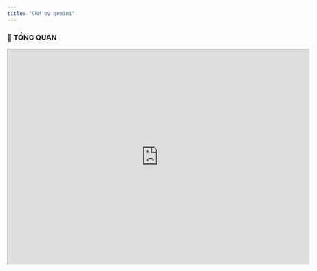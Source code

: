 ```yaml
---
title: "CRM by gemini"
---
```


### 🚀 TỔNG QUAN

<iframe src="https://modeler.camunda.io/embed/da88712d-4ad4-46ce-af8c-d0d9a2267079" width="700" height="500" allowfullscreen />

**Mục đích:** Quản lý toàn bộ quy trình bán hàng B2B, từ việc theo dõi các `Công ty`, `Người liên hệ`, quản lý các `Cơ hội kinh doanh`, cho đến việc tạo `Báo giá` và `Hợp đồng`.

**Logic nghiệp vụ:** Hệ thống xoay quanh các đối tượng chính: `Công ty` và `Cơ hội`. Một `Công ty` có thể có nhiều `Người liên hệ` và nhiều `Cơ hội`. Mỗi `Cơ hội` sẽ trải qua một quy trình bán hàng chuẩn hoá. Khi một `Cơ hội` thành công, một `Hợp đồng` sẽ được tạo ra. Các `Hoạt động` (cuộc gọi, email, cuộc họp) được ghi nhận và liên kết với các đối tượng trên để có cái nhìn 360 độ.

**Tác động kinh doanh:**

- Trung tâm hóa dữ liệu khách hàng, tránh thất thoát thông tin.
- Chuẩn hóa và tối ưu hóa quy trình bán hàng.
- Tăng khả năng theo dõi hiệu suất của đội ngũ kinh doanh.
- Cung cấp dữ liệu chính xác cho việc dự báo doanh thu.

**Tổng quan Loại việc & Luồng nghiệp vụ**

| Tên                             | Mô tả ngắn                                                                                |
| :------------------------------ | :---------------------------------------------------------------------------------------- |
| **`Công ty (Account)`**         | Quản lý thông tin pháp nhân của khách hàng B2B.                                           |
| **`Người liên hệ (Contact)`**   | Quản lý thông tin các cá nhân làm việc tại Công ty khách hàng.                            |
| **`Cơ hội (Deal/Opportunity)`** | Quản lý một thương vụ bán hàng tiềm năng với một Công ty. Đây là luồng nghiệp vụ cốt lõi. |
| **`Báo giá (Quote)`**           | Quản lý các phiên bản báo giá gửi cho khách hàng trong một Cơ hội.                        |
| **`Hợp đồng (Contract)`**       | Quản lý các hợp đồng được ký kết sau khi Cơ hội thành công.                               |
| **`Hoạt động (Activity)`**      | Ghi nhận các tương tác với khách hàng (cuộc gọi, email, họp).                             |
| **`Sản phẩm/Dịch vụ`**          | Danh mục các sản phẩm, dịch vụ mà doanh nghiệp cung cấp.                                  |

**Tóm tắt kỹ thuật**

- **7 loại việc chính**: `Công ty`, `Người liên hệ`, `Cơ hội`, `Báo giá`, `Hợp đồng`, `Hoạt động`, `Sản phẩm/Dịch vụ`.
- **20\+ trạng thái** quy trình từ tạo đến hoàn thành trên các loại việc.
- **60\+ trường dữ liệu** thu thập thông tin đầy đủ.
- **5\+ quy tắc tự động hóa** xử lý thông minh.
- **Kết nối app ngoài**: Có thể kết nối với Email Server, Zalo.
- **4\+ giao diện làm việc**: Sales Pipeline (Kanban), Danh sách Công ty, Lịch Hoạt động, Dashboard tổng quan.
- **5\+ bộ lọc thông minh** với cảnh báo tự động.
- **4\+ khối trình bày báo cáo**: Biểu đồ phễu, Biểu đồ doanh số, Thống kê.
- **3 vai trò** chuyên biệt cho chức năng này.

---

### 🧩 LOẠI VIỆC & NGHIỆP VỤ

#### DANH SÁCH LOẠI VIỆC

##### **`1. Cơ hội (Deal/Opportunity)`** - _Loại việc Tiêu chuẩn_

**Mô tả nghiệp vụ**

- **Mô tả nghiệp vụ**: Đại diện cho một thương vụ bán hàng cụ thể với một khách hàng, có giá trị và ngày dự kiến kết thúc. Đây là đối tượng trung tâm của quy trình sales.
- **Ví dụ**: Cơ hội cung cấp 100 license phần mềm cho Công ty ABC; Cơ hội triển khai hệ thống ERP cho Tập đoàn XYZ.

<Accordion title="New Accordion" icon="sparkles">
  ### 🏛️ LƯỢC ĐỒ CẤU TRÚC DỮ LIỆU (Theo Loại trường Luklak - Có dấu)

  ---

  **`1. Công ty`**

  - `id` (PK)
  - `Tên công ty` (Dòng chữ - _Bắt buộc_)
  - `Mã số thuế` (Dòng chữ - _Duy nhất_)
  - `Website` (Dòng chữ)
  - `Địa chỉ` (Đoạn văn bản)
  - `Ngành nghề` (Dòng chữ)
  - `Quy mô` (Dòng chữ)
  - `Loại hình` (Sổ xuống chọn một: 'Tiềm năng', 'Khách hàng', 'Ngừng hợp tác')
  - `Người phụ trách` (Người đơn - _`Tham chiếu Người dùng`_)

  ---

  **`2. Người liên hệ`**

  - `id` (PK)
  - `Họ và tên` (Dòng chữ - _Bắt buộc_)
  - `Chức danh` (Dòng chữ)
  - `Email` (Email đơn - _Duy nhất_)
  - `Số điện thoại` (Số điện thoại)
  - `Công ty` (Đầu việc đơn - _`Tham chiếu Công ty (Cha), Bắt buộc`_)
  - `Ghi chú` (Đoạn văn bản)
  - `Trạng thái liên hệ` (Sổ xuống chọn một: 'Mới', 'Đang liên hệ', 'Ngừng liên hệ')

  ---

  **`3. Cơ hội`**

  - `id` (PK)
  - `Tên cơ hội` (Dòng chữ - _Bắt buộc_)
  - `Mô tả` (Đoạn văn bản)
  - `Công ty` (Đầu việc đơn - _`Tham chiếu Công ty, Bắt buộc`_)
  - `Người liên hệ chính` (Đầu việc đơn - _`Tham chiếu Người liên hệ`_)
  - `Giá trị dự kiến` (Số thập phân)
  - `Tỷ lệ thành công` (Số nguyên - _Đơn vị %_)
  - `Doanh thu dự kiến` (Công thức)
  - `Nguồn cơ hội` (Dòng chữ)
  - `Mức độ ưu tiên` (Sổ xuống chọn một: 'Cao', 'Trung bình', 'Thấp')
  - `Nhân viên phụ trách` (Người đơn - _`Tham chiếu Người dùng`_)
  - `Ngày dự kiến đóng` (Ngày)
  - `Ngày đóng thực tế` (Ngày)
  - `Lý do thua/hủy` (Đoạn văn bản)
  - `Đối thủ cạnh tranh` (Dòng chữ)
  - `Ngày liên hệ đầu tiên` (Ngày)
  - `Ngân sách dự kiến` (Số thập phân)
  - `Trạng thái cơ hội` (Sổ xuống chọn một: 'Mới', 'Tiếp cận', 'Đánh giá', 'Phân tích nhu cầu', 'Báo giá', 'Đàm phán', 'Thắng', 'Thua - Hủy')
    - **Bảng dữ liệu liên quan:** `Danh sách sản phẩm` (Chi tiết bên dưới)

  ---

  **`3.1. Danh sách sản phẩm của Cơ hội (trong Cơ hội)`**
  _`Cấu trúc các cột trong Bảng dữ liệu Danh sách sản phẩm`_

  - `Sản phẩm/Dịch vụ` (Đầu việc đơn - _`Tham chiếu Sản phẩm/Dịch vụ`_)
  - `Số lượng` (Số nguyên - _Bắt buộc_)
  - `Giảm giá (%)` (Số thập phân - _Đơn vị %_)
  - `Đơn giá tại thời điểm thêm` (Số thập phân - _`Tự động lấy từ Sản phẩm/Dịch vụ`_)
  - `Thành tiền` (Công thức)

  ---

  **`4. Báo giá`**

  - `id` (PK)
  - `Cơ hội` (Đầu việc đơn - _`Tham chiếu Cơ hội (Cha), Bắt buộc`_)
  - `Mã báo giá` (Dòng chữ - _Duy nhất, Bắt buộc_)
  - `Ngày báo giá` (Ngày - _Bắt buộc_)
  - `Ngày hết hạn` (Ngày)
  - `Điều khoản thanh toán` (Đoạn văn bản)
  - `Trạng thái báo giá` (Sổ xuống chọn một: 'Dự thảo', 'Chờ duyệt', 'Đã gửi', 'Khách hàng chấp nhận', 'Khách hàng từ chối')
  - `Người tạo` (Người đơn - _`Tham chiếu Người dùng`_)
    - **Bảng dữ liệu liên quan:** `Chi tiết sản phẩm báo giá` (Chi tiết bên dưới)

  ---

  **`4.1. Chi tiết sản phẩm của Báo giá (trong Báo giá)`**
  _`Cấu trúc các cột trong Bảng dữ liệu Chi tiết sản phẩm báo giá`_

  - `Sản phẩm/Dịch vụ` (Đầu việc đơn - _`Tham chiếu Sản phẩm/Dịch vụ`_)
  - `Số lượng` (Số nguyên - _Bắt buộc_)
  - `Đơn giá` (Số thập phân - _Bắt buộc_)
  - `Thành tiền` (Công thức - _Bắt buộc_)
  - `Đơn vị tính` (Dòng chữ - _`Tự động lấy từ Sản phẩm/Dịch vụ`_)

  ---

  **`5. Hợp đồng`**

  - `id` (PK)
  - `Cơ hội` (Đầu việc đơn - _`Tham chiếu Cơ hội (Cha), Bắt buộc, Duy nhất`_)
  - `Số hợp đồng` (Dòng chữ - _Duy nhất, Bắt buộc_)
  - `Tên hợp đồng` (Dòng chữ)
  - `Ngày ký` (Ngày)
  - `Ngày hiệu lực` (Ngày)
  - `Ngày kết thúc` (Ngày)
  - `Giá trị hợp đồng` (Số thập phân)
  - `Trạng thái thanh toán` (Dòng chữ)
  - `File đính kèm` (Tệp đính kèm)
  - `Trạng thái hợp đồng` (Sổ xuống chọn một: 'Dự thảo', 'Chờ ký', 'Đã ký', 'Đang thực hiện', 'Hoàn thành', 'Thanh lý')
  - `Người tạo` (Người đơn - _`Tham chiếu Người dùng`_)

  ---

  **`6. Hoạt động`**

  - `id` (PK)
  - `Tiêu đề` (Dòng chữ - _Bắt buộc_)
  - `Loại hoạt động` (Sổ xuống chọn một: 'Email', 'Gọi điện', 'Họp', 'Tác vụ khác' - _Bắt buộc_)
  - `Thời gian bắt đầu` (Ngày giờ)
  - `Thời gian kết thúc` (Ngày giờ)
  - `Mô tả kết quả` (Đoạn văn bản)
  - `Người thực hiện` (Người đơn - _`Tham chiếu Người dùng`_)
  - `Trạng thái hoạt động` (Sổ xuống chọn một: 'Sắp diễn ra', 'Đã hoàn thành', 'Đã hủy')
  - `Liên kết Cơ hội` (Đầu việc đơn - _`Tham chiếu Cơ hội`_)
  - `Liên kết Công ty` (Đầu việc đơn - _`Tham chiếu Công ty`_)
  - `Liên kết Người liên hệ` (Đầu việc đơn - _`Tham chiếu Người liên hệ`_)

  ---

  **`7. Sản phẩm/Dịch vụ`**

  - `id` (PK)
  - `Tên sản phẩm` (Dòng chữ - _Bắt buộc_)
  - `Mã sản phẩm` (Dòng chữ - _Duy nhất_)
  - `Đơn vị tính` (Dòng chữ)
  - `Đơn giá` (Số thập phân - _Bắt buộc_)
  - `Mô tả` (Đoạn văn bản)
  - `Trạng thái kinh doanh` (Sổ xuống chọn một: 'Đang kinh doanh', 'Ngừng kinh doanh')
</Accordion>

**Luồng tiến trình**

**Bảng chi tiết các Trạng thái**

<Tabs>
  <Tab title="Workflow">
    <Frame caption="Luồng tiến trình của Khách hàng">
      ```mermaid
      graph TD
          A[MỚI] --> B(TIẾP CẬN);
          B --> C{ĐÁNH GIÁ};
          C -- Đủ tiêu chuẩn --> D[PHÂN TÍCH NHU CẦU];
          C -- Không đủ tiêu chuẩn --> H[THUA - HỦY];
          D --> E[BÁO GIÁ];
          E --> F[ĐÀM PHÁN];
          F --> G[THẮNG];
          F --> H;
          E --> H;
          D --> H;
      ```
    </Frame>
  </Tab>
  <Tab title="Status, Transition & Advanced Settings">
    | Trạng thái                 | Nghiệp vụ                                                                     | Cài đặt nâng cao                                                                                                                     |
    | :------------------------- | :---------------------------------------------------------------------------- | :----------------------------------------------------------------------------------------------------------------------------------- |
    | **`1. MỚI`**               | Cơ hội vừa được tạo, chờ nhân viên kinh doanh (NVKD) tiếp nhận.               | **Phân quyền**: Chỉ NVKD được chuyển sang trạng thái tiếp theo.                                                                      |
    | **`2. TIẾP CẬN`**          | NVKD đã liên hệ lần đầu với khách hàng.                                       | **Điều kiện dữ liệu**: Yêu cầu cập nhật trường `Ngày liên hệ đầu tiên`.                                                              |
    | **`3. ĐÁNH GIÁ`**          | NVKD đánh giá tiềm năng của cơ hội (dựa trên ngân sách, nhu cầu, thẩm quyền). | **Màn hình nhập liệu**: Hiện các trường `Ngân sách dự kiến`, `Mức độ ưu tiên`.                                                       |
    | **`4. PHÂN TÍCH NHU CẦU`** | NVKD làm việc sâu với khách hàng để hiểu rõ nhu cầu.                          | **Điều kiện dữ liệu**: Yêu cầu tạo ít nhất 1 `Hoạt động` loại `Cuộc họp`.                                                            |
    | **`5. BÁO GIÁ`**           | NVKD đã gửi báo giá cho khách hàng.                                           | **Tự động hoá**: Tạo 1 `Việc con` loại `Báo giá` với trạng thái `Đã gửi`.                                                            |
    | **`6. ĐÀM PHÁN`**          | Hai bên đang thương lượng về các điều khoản trong báo giá/hợp đồng.           | **Phân quyền**: Trưởng phòng Kinh doanh (TPKD) có thể tham gia và nhận thông báo.                                                    |
    | **`7. THẮNG`**             | Khách hàng đã đồng ý. Cơ hội thành công.                                      | **Tự động hoá**: 1. Tự động tạo `Việc con` loại `Hợp đồng`. 2. Cập nhật trường `Loại hình` ở `Công ty` liên quan thành `Khách hàng`. |
    | **`8. THUA - HỦY`**        | Khách hàng từ chối hoặc cơ hội không khả thi.                                 | **Màn hình nhập liệu**: Yêu cầu bắt buộc nhập `Lý do thua/hủy`.                                                                      |
  </Tab>
</Tabs>

**Màn hình trường dữ liệu**

| Nhóm thông tin              | Trường dữ liệu                                                                                                  | Ghi chú                                       |
| :-------------------------- | :-------------------------------------------------------------------------------------------------------------- | :-------------------------------------------- |
| **Thông tin chung (4)**     | `Tên cơ hội`, `Mô tả`, `Công ty`, `Người liên hệ chính`                                                         | Các thông tin cơ bản để định danh Cơ hội.     |
| **Thông tin giá trị (4)**   | `Giá trị dự kiến`, `Tỷ lệ thành công (%)`, `Doanh thu dự kiến (công thức)`, `Danh sách sản phẩm (Bảng dữ liệu)` | Các thông tin tài chính quan trọng để dự báo. |
| **Thông tin Phân loại (4)** | `Nguồn cơ hội`, `Giai đoạn bán hàng`, `Mức độ ưu tiên`, `Nhân viên phụ trách`                                   | Các trường để phân loại và báo cáo.           |
| **Thông tin thời gian (3)** | `Ngày tạo`, `Ngày dự kiến đóng`, `Ngày đóng thực tế`                                                            | Các mốc thời gian của cơ hội.                 |
| **Thông tin thất bại (2)**  | `Lý do thua/hủy`, `Đối thủ cạnh tranh`                                                                          | Thu thập dữ liệu khi cơ hội thất bại.         |
| **Tổng số trường**          | **17**                                                                                                          |                                               |

---

##### **`2. Công ty (Account)`** - _Loại việc Tiêu chuẩn_

- **Mô tả nghiệp vụ**: Lưu trữ thông tin về một tổ chức là khách hàng hoặc khách hàng tiềm năng.
- **Luồng tiến trình**: Đơn giản: `TIỀM NĂNG` → `KHÁCH HÀNG` → `NGỪNG HỢP TÁC`
- **Màn hình dữ liệu**: `Tên công ty`, `Mã số thuế`, `Website`, `Địa chỉ`, `Ngành nghề`, `Quy mô`, `Loại hình` (Tiềm năng, Khách hàng), `Người phụ trách`. (Tổng: 8 trường)

---

##### **`3. Người liên hệ (Contact)`** - _`Loại việc con của Công ty`_

- **Mô tả nghiệp vụ**: Lưu trữ thông tin về một cá nhân làm việc tại một Công ty.
- **Luồng tiến trình**: `MỚI` → `ĐANG LIÊN HỆ` → `NGỪNG LIÊN HỆ`
- **Màn hình dữ liệu**: `Họ và tên`, `Chức danh`, `Email`, `Số điện thoại`, `Công ty (tham chiếu cha)`, `Ghi chú`. (Tổng: 6 trường)

---

##### **`4. Báo giá (Quote)`** - _`Loại việc con của Cơ hội`_

- **Mô tả nghiệp vụ**: Một tài liệu báo giá chính thức gửi cho khách hàng, bao gồm các sản phẩm, dịch vụ, số lượng, đơn giá và thành tiền.
- **Luồng tiến trình**: `DỰ THẢO` → `CHỜ DUYỆT` → `ĐÃ GỬI` → `KHÁCH HÀNG CHẤP NHẬN` → `KHÁCH HÀNG TỪ CHỐI`
- **Màn hình dữ liệu**: `Mã báo giá`, `Ngày báo giá`, `Ngày hết hạn`, `Bảng chi tiết sản phẩm (Bảng dữ liệu)`, `Tổng tiền trước thuế`, `Thuế VAT`, `Tổng tiền sau thuế`, `Điều khoản thanh toán`. (Tổng: 8 trường)

---

##### **`5. Hợp đồng (Contract)`** - _`Loại việc con của Cơ hội`_

- **Mô tả nghiệp vụ**: Tài liệu pháp lý ghi nhận thỏa thuận giữa hai bên sau khi cơ hội thắng.
- **Luồng tiến trình**: `DỰ THẢO` → `CHỜ KÝ` → `ĐÃ KÝ` → `ĐANG THỰC HIỆN` → `HOÀN THÀNH` → `THANH LÝ`
- **Màn hình dữ liệu**: `Số hợp đồng`, `Tên hợp đồng`, `Ngày ký`, `Ngày hiệu lực`, `Ngày kết thúc`, `Giá trị hợp đồng`, `Trạng thái thanh toán`, `File đính kèm`. (Tổng: 8 trường)

---

##### **`6. Hoạt động (Activity)`** - _Loại việc Tiêu chuẩn_

- **Mô tả nghiệp vụ**: Ghi nhận một tương tác cụ thể với khách hàng.
- **Luồng tiến trình**: `SẮP DIỄN RA` → `ĐÃ HOÀN THÀNH` → `ĐÃ HỦY`
- **Màn hình dữ liệu**: `Tiêu đề`, `Loại hoạt động` (Email, Gọi điện, Họp), `Thời gian bắt đầu`, `Thời gian kết thúc`, `Mô tả kết quả`, `Liên kết` (Kết nối với `Cơ hội`, `Công ty`, `Người liên hệ`). (Tổng: 6 trường)

---

##### **`7. Sản phẩm/Dịch vụ`** - _Loại việc Tiêu chuẩn_

- **Mô tả nghiệp vụ**: Danh mục sản phẩm/dịch vụ của công ty để dùng trong Báo giá.
- **Luồng tiến trình**: `ĐANG KINH DOANH` → `NGỪNG KINH DOANH`
- **Màn hình dữ liệu**: `Tên sản phẩm`, `Mã sản phẩm`, `Đơn vị tính`, `Đơn giá`, `Mô tả`. (Tổng: 5 trường)

---

#### Mối quan hệ giữa các Loại việc

**Loại việc Cha - con**

| Quan hệ Cha - Con           | Mô tả                                          |
| :-------------------------- | :--------------------------------------------- |
| `Công ty` - `Người liên hệ` | Một công ty có nhiều người liên hệ.            |
| `Cơ hội` - `Báo giá`        | Một cơ hội có thể có nhiều phiên bản báo giá.  |
| `Cơ hội` - `Hợp đồng`       | Một cơ hội thắng sẽ có một hợp đồng tương ứng. |

**Kết nối Loại việc**

| Loại Kết nối                                         | Mô tả                                                                           |
| :--------------------------------------------------- | :------------------------------------------------------------------------------ |
| `Hoạt động` - (`Cơ hội`, `Công ty`, `Người liên hệ`) | Một hoạt động có thể liên quan đến nhiều đối tượng để cung cấp cái nhìn 360 độ. |

**Trường chọn Đầu việc**

| Trường                              | Tham chiếu                 | Mô tả                                |
| :---------------------------------- | :------------------------- | :----------------------------------- |
| 1. `Cơ hội` / `Công ty`             | Loại việc: `Công ty`       | Chọn công ty mà cơ hội này thuộc về. |
| 2. `Cơ hội` / `Người liên hệ chính` | Loại việc: `Người liên hệ` | Chọn người liên hệ chính cho cơ hội. |

**Trường bảng dữ liệu**

| Trường Bảng dữ liệu             | Tham chiếu                                                                                                                          | Cột thủ công                              |
| :------------------------------ | :---------------------------------------------------------------------------------------------------------------------------------- | :---------------------------------------- |
| `Cơ hội` / `Danh sách sản phẩm` | Loại việc: `Sản phẩm/Dịch vụ` Điều kiện: Trạng thái = `Đang kinh doanh` Trường tham chiếu: `Tên sản phẩm`, `Đơn giá`                | `Số lượng (Số)`, `Giảm giá (%)`           |
| `Báo giá` / `Chi tiết sản phẩm` | Loại việc: `Sản phẩm/Dịch vụ` Điều kiện: Trạng thái = `Đang kinh doanh` Trường tham chiếu: `Tên sản phẩm`, `Đơn giá`, `Đơn vị tính` | `Số lượng (Số)`, `Thành tiền (Công thức)` |

---

### 🎭 VAI TRÒ

| Vai trò                        | Mô tả                                              | Phân quyền & Thông báo                                                                                                                                   |
| :----------------------------- | :------------------------------------------------- | :------------------------------------------------------------------------------------------------------------------------------------------------------- |
| **1. Nhân viên Kinh doanh**    | Người trực tiếp tìm kiếm, chăm sóc và chốt cơ hội. | - Chỉ xem/sửa `Cơ hội`, `Công ty`, `Liên hệ` do mình phụ trách. - Được tạo/sửa `Báo giá`. - Nhận thông báo về các hoạt động của mình.                    |
| **2. Trưởng phòng Kinh doanh** | Quản lý đội ngũ, theo dõi hiệu suất và phê duyệt.  | - Xem được tất cả `Cơ hội`, `Công ty`, `Liên hệ`. - Phê duyệt `Báo giá` (nếu cần). - Nhận thông báo về các `Cơ hội` quan trọng, các `Cơ hội` bị trễ hạn. |
| **3. Quản trị viên CRM**       | Người cài đặt, cấu hình và bảo trì hệ thống CRM.   | - Toàn quyền trên Chức năng CRM.                                                                                                                         |

---

### 🤖 TỰ ĐỘNG HOÁ

**Bảng Quy tắc tự động trên tiến trình**

| Loại việc & Trạng thái  | Hành động tự động                                                                                                                                       |
| :---------------------- | :------------------------------------------------------------------------------------------------------------------------------------------------------ |
| 1. `Cơ hội` / `THẮNG`   | - Tạo mới Đầu việc loại `Hợp đồng` với các thông tin được ánh xạ từ `Cơ hội`. - Cập nhật trường `Loại hình` của `Công ty` liên quan thành `Khách hàng`. |
| 2. `Cơ hội` / `BÁO GIÁ` | - Tạo mới Đầu việc loại `Báo giá` với trạng thái `Dự thảo`.                                                                                             |
| 3. `Hợp đồng` / `ĐÃ KÝ` | - Gửi chat tới nhóm Kế toán thông báo về hợp đồng mới.                                                                                                  |

**Bảng Quy tắc chạy ngầm**

| Tên quy tắc                  | Cách kích hoạt             | Hành động tự động                                                                                                           |
| :--------------------------- | :------------------------- | :-------------------------------------------------------------------------------------------------------------------------- |
| 1. Cảnh báo cơ hội "nguội"   | Lịch trình: Chạy hàng ngày | Nếu `Cơ hội` có (Trạng thái \!= `Thắng` AND `Thua`) VÀ (Ngày cập nhật cuối \< 15 ngày trước), gửi chat cho người phụ trách. |
| 2. Nhắc nhở gia hạn hợp đồng | Lịch trình: Chạy hàng ngày | Nếu `Hợp đồng` có (Ngày kết thúc - hôm nay = 30), gửi email cho người phụ trách và TPKD.                                    |

---

### 📊 GIAO DIỆN LÀM VIỆC, BỘ LỌC, BÁO CÁO

#### Giao diện

| Giao diện                    | Mô tả                                                                        | Nguồn dữ liệu          |
| :--------------------------- | :--------------------------------------------------------------------------- | :--------------------- |
| 1. Sales Pipeline [Kanban]   | Xem các `Cơ hội` theo từng giai đoạn bán hàng, kéo-thả để chuyển trạng thái. | Loại việc: `Cơ hội`    |
| 2. Lịch hoạt động [Calendar] | Xem các `Hoạt động` (họp, gọi điện) theo lịch.                               | Loại việc: `Hoạt động` |
| 3. Danh sách Công ty [List]  | Danh sách tất cả công ty, có thể tìm kiếm và lọc nhanh.                      | Loại việc: `Công ty`   |

#### Bộ lọc

| Bộ lọc                        | Tiêu chí lọc                                                                            | Thông báo                           |
| :---------------------------- | :-------------------------------------------------------------------------------------- | :---------------------------------- |
| 1. Cơ hội của tôi             | `Cơ hội` có (Người phụ trách = "Người dùng hiện tại")                                   | Không                               |
| 2. Cơ hội sắp đóng            | `Cơ hội` có (Ngày dự kiến đóng trong 30 ngày tới) VÀ (Trạng thái \!= `Thắng`, `Thua`)   | Hàng tuần, gửi cho TPKD             |
| 3. Khách hàng không tương tác | `Công ty` có (Loại hình = `Khách hàng`) VÀ (Không có `Hoạt động` nào trong 60 ngày qua) | Hàng tháng, gửi cho người phụ trách |

#### Báo cáo

| Khối trình bày                      | Dữ liệu                                                                                     | Mô tả                                                                    |
| :---------------------------------- | :------------------------------------------------------------------------------------------ | :----------------------------------------------------------------------- |
| 1. Phễu bán hàng [Biểu đồ phễu]     | `Cơ hội` được nhóm theo Trạng thái.                                                         | Trực quan hóa tỷ lệ chuyển đổi qua các giai đoạn của quy trình bán hàng. |
| 2. Doanh số theo NVKD [Biểu đồ cột] | `Cơ hội` có (Trạng thái = `Thắng`) nhóm theo Người phụ trách, tính tổng `Giá trị hợp đồng`. | So sánh hiệu suất bán hàng giữa các nhân viên.                           |
| 3. Dự báo Doanh thu [Bộ đếm]        | Tính tổng `Doanh thu dự kiến` của các `Cơ hội` đang mở trong quý.                           | Cung cấp con số dự báo cho việc lập kế hoạch kinh doanh.                 |

---

### 🔢 THỐNG KÊ KHỐI LƯỢNG CÀI ĐẶT

| Yếu tố                         | Số lượng | Điểm/đv | Tổng điểm |
| :----------------------------- | :------- | :------ | :-------- |
| Loại việc                      | 7        | 0,3     | 2,1       |
| Trạng thái                     | 26       | 0,2     | 5,2       |
| Trường dữ liệu                 | 58       | 0,09    | 5,22      |
| Quy tắc tự động hoá            | 5        | 0,6     | 3,0       |
| Kết nối với app ngoài          | 0        | 3       | 0         |
| Giao diện làm việc             | 3        | 0,4     | 1,2       |
| Bộ lọc                         | 3        | 0,35    | 1,05      |
| Khối trình bày trong dashboard | 3        | 0,5     | 1,5       |
| **TỔNG CỘNG**                  |          |         | **19,2**  |